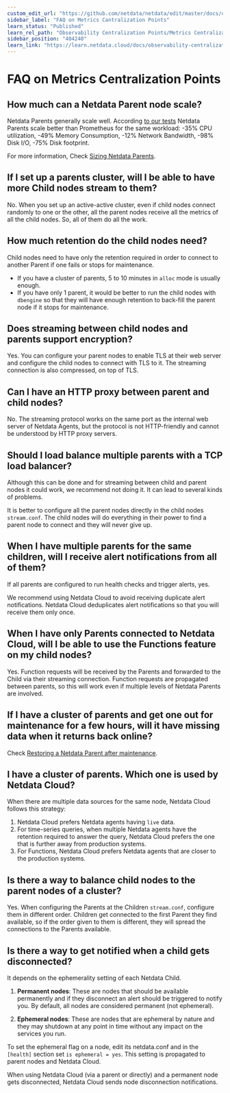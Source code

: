 ```yaml
---
custom_edit_url: "https://github.com/netdata/netdata/edit/master/docs/observability-centralization-points/metrics-centralization-points/faq.md"
sidebar_label: "FAQ on Metrics Cantralization Points"
learn_status: "Published"
learn_rel_path: "Observability Centralization Points/Metrics Centralization Points (Netdata Parents)"
sidebar_position: "404240"
learn_link: "https://learn.netdata.cloud/docs/observability-centralization-points/metrics-centralization-points-(netdata-parents)/faq-on-metrics-cantralization-points"
---
```


# FAQ on Metrics Centralization Points

## How much can a Netdata Parent node scale?

Netdata Parents generally scale well. According [to our tests](https://blog.netdata.cloud/netdata-vs-prometheus-performance-analysis/) Netdata Parents scale better than Prometheus for the same workload: -35% CPU utilization, -49% Memory Consumption, -12% Network Bandwidth, -98% Disk I/O, -75% Disk footprint.

For more information, Check [Sizing Netdata Parents](Sizing-Netdata-Parents.md).

## If I set up a parents cluster, will I be able to have more Child nodes stream to them?

No. When you set up an active-active cluster, even if child nodes connect randomly to one or the other, all the parent nodes receive all the metrics of all the child nodes. So, all of them do all the work.

## How much retention do the child nodes need?

Child nodes need to have only the retention required in order to connect to another Parent if one fails or stops for maintenance.

- If you have a cluster of parents, 5 to 10 minutes in `alloc` mode is usually enough.
- If you have only 1 parent, it would be better to run the child nodes with `dbengine` so that they will have enough retention to back-fill the parent node if it stops for maintenance.

## Does streaming between child nodes and parents support encryption?

Yes. You can configure your parent nodes to enable TLS at their web server and configure the child nodes to connect with TLS to it. The streaming connection is also compressed, on top of TLS.

## Can I have an HTTP proxy between parent and child nodes?

No. The streaming protocol works on the same port as the internal web server of Netdata Agents, but the protocol is not HTTP-friendly and cannot be understood by HTTP proxy servers.

## Should I load balance multiple parents with a TCP load balancer?

Although this can be done and for streaming between child and parent nodes it could work, we recommend not doing it. It can lead to several kinds of problems.

It is better to configure all the parent nodes directly in the child nodes `stream.conf`. The child nodes will do everything in their power to find a parent node to connect and they will never give up.

## When I have multiple parents for the same children, will I receive alert notifications from all of them?

If all parents are configured to run health checks and trigger alerts, yes.

We recommend using Netdata Cloud to avoid receiving duplicate alert notifications. Netdata Cloud deduplicates alert notifications so that you will receive them only once.

## When I have only Parents connected to Netdata Cloud, will I be able to use the Functions feature on my child nodes?

Yes. Function requests will be received by the Parents and forwarded to the Child via their streaming connection. Function requests are propagated between parents, so this will work even if multiple levels of Netdata Parents are involved.

## If I have a cluster of parents and get one out for maintenance for a few hours, will it have missing data when it returns back online?

Check [Restoring a Netdata Parent after maintenance](Clustering-and-High-Availability-of-Netdata-Parents.md#restoring-a-netdata-parent-after-maintenance).

## I have a cluster of parents. Which one is used by Netdata Cloud?

When there are multiple data sources for the same node, Netdata Cloud follows this strategy:

1. Netdata Cloud prefers Netdata agents having `live` data.
2. For time-series queries, when multiple Netdata agents have the retention required to answer the query, Netdata Cloud prefers the one that is further away from production systems.
3. For Functions, Netdata Cloud prefers Netdata agents that are closer to the production systems.

## Is there a way to balance child nodes to the parent nodes of a cluster?

Yes. When configuring the Parents at the Children `stream.conf`, configure them in different order. Children get connected to the first Parent they find available, so if the order given to them is different, they will spread the connections to the Parents available.

## Is there a way to get notified when a child gets disconnected?

It depends on the ephemerality setting of each Netdata Child.

1. **Permanent nodes**: These are nodes that should be available permanently and if they disconnect an alert should be triggered to notify you.  By default, all nodes are considered permanent (not ephemeral).

2. **Ephemeral nodes**: These are nodes that are ephemeral by nature and they may shutdown at any point in time without any impact on the services you run.

To set the ephemeral flag on a node, edit its netdata.conf and in the `[health]` section set `is ephemeral = yes`. This setting is propagated to parent nodes and Netdata Cloud.

When using Netdata Cloud (via a parent or directly) and a permanent node gets disconnected, Netdata Cloud sends node disconnection notifications.
